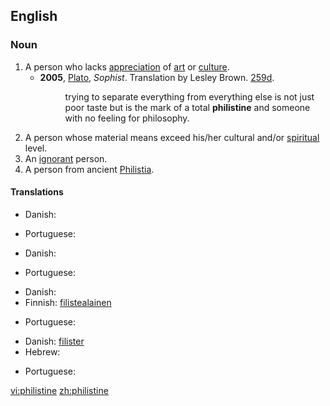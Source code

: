 ==English==

===Noun===
{{en-noun}}

# A person who lacks [[appreciation]] of [[art]] or [[culture]].
#* '''2005''', [[w:Plato|Plato]], ''Sophist''.  Translation by Lesley Brown. [[w:Stephanus pagination|259d]].
#*: trying to separate everything from everything else is not just poor taste but is the mark of a total '''philistine''' and someone with no feeling for philosophy.
# A person whose material means exceed his/her cultural and/or [[spiritual]] level.
# An [[ignorant]] person.
# A person from ancient [[Philistia]].

====Translations====
{{trans-top|Person lacking appreciation of culture}}
* Danish: {{t-|da|spidsborger}}
{{trans-mid}}
* Portuguese: {{t-|pt|filisteu|m}}
{{trans-bottom}}

{{trans-top|Person with higher material than spiritual level}}
* Danish: {{t-|da|spidsborger}}
{{trans-mid}}
* Portuguese: {{t-|pt|filisteu|m}}
{{trans-bottom}}

{{trans-top|Ignorant person}}
* Danish: {{t-|da|spidsborger}}
* Finnish: [[filistealainen]]
{{trans-mid}}
* Portuguese: {{t-|pt|filisteu|m}}
{{trans-bottom}}

{{trans-top|Person from Philistia}}
* Danish: [[filister]]
* Hebrew: {{he-translation|פלשתי|P"lishti}} {{m}}
{{trans-mid}}
* Portuguese: {{t-|pt|filisteu|m}}
{{trans-bottom}}

[[vi:philistine]]
[[zh:philistine]]
